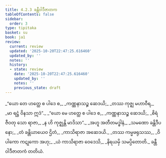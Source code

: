 ```yaml
---
title: 4.2.3 ခန္တီဝါဒီဇာတက
tableOfContents: false
sidebar:
  order: 3
type: tipitaka
basket: su
book: ja1
review:
  current: review
  updated: '2025-10-20T22:47:25.616460'
  updated_by: ''
  notes: ''
  history:
  - state: review
    date: '2025-10-20T22:47:25.616460'
    updated_by: ''
    notes: ''
    previous_state: draft
---
```



<DynamicBreadcrumb />


<ReviewStatus review={frontmatter.review} showDetails={true} />

<HypothesisAnnotation frontmatter={frontmatter} />

<Division number="49" book="ja1" e="ch" v="22" p="99">

<Paragraph number="945" type="verses" book="ja1">
_“ယော တေ ဟတ္ထေ စ ပါဒေ စ,_  
_ကဏ္ဏနာသဉ္စ ဆေဒယိ;_  
_တဿ ကုဇ္ဈ မဟာဝီရ,_  
_မာ ရဋ္ဌံ ဝိနသာ ဣဒံ”._  

</Paragraph>

</Division>
<Division number="50" book="ja1" e="ch" v="22" p="99">

<Paragraph number="946" type="verses" book="ja1">
_“ယော မေ ဟတ္ထေ စ ပါဒေ စ,_  
_ကဏ္ဏနာသဉ္စ ဆေဒယိ;_  
_စိရံ ဇီဝတု သော ရာဇာ,_  
_န ဟိ ကုဇ္ဈန္တိ မာဒိသာ”._  

</Paragraph>

</Division>
<Division number="51" book="ja1" e="ch" v="22" p="99">

<Paragraph number="947" type="verses" book="ja1">
_အဟူ အတီတမဒ္ဓါနံ,_  
_သမဏော ခန္တိဒီပနော;_  
_တံ ခန္တိယာယေဝ ဌိတံ,_  
_ကာသိရာဇာ အဆေဒယိ._  

</Paragraph>

</Division>
<Division number="52" book="ja1" e="ch" v="22" p="100">

<Paragraph number="948" type="verses" book="ja1">
_တဿ ကမ္မဖရုသဿ,_  
_ဝိပါကော ကဋုကော အဟု;_  
_ယံ ကာသိရာဇာ ဝေဒေသိ,_  
_နိရယမှိ သမပ္ပိတောတိ._  


</Paragraph>
</Division>

<Paragraph number="949" type="center" book="ja1">
ခန္တီဝါဒီဇာတကံ တတိယံ.
</Paragraph>